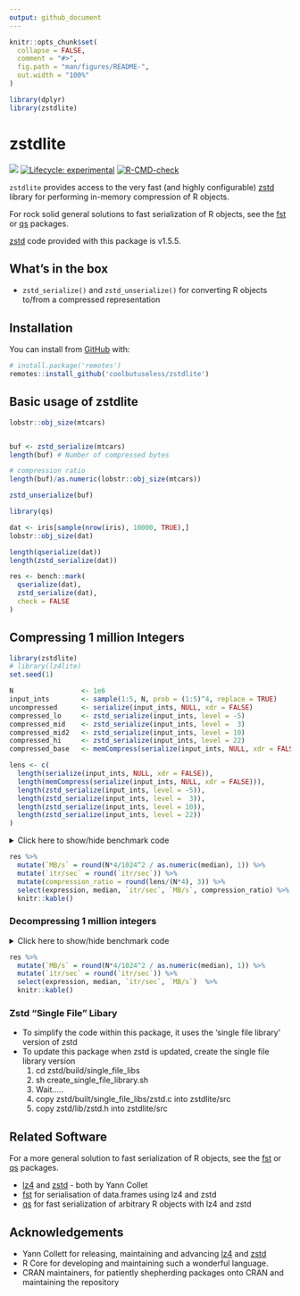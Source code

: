 ```yaml
---
output: github_document
---
```


<!-- README.md is generated from README.Rmd. Please edit that file -->

```r
knitr::opts_chunk$set(
  collapse = FALSE,
  comment = "#>",
  fig.path = "man/figures/README-",
  out.width = "100%"
)

library(dplyr)
library(zstdlite)
```

# zstdlite

<!-- badges: start -->
![](https://img.shields.io/badge/cool-useless-green.svg)
[![Lifecycle: experimental](https://img.shields.io/badge/lifecycle-experimental-orange.svg)](https://www.tidyverse.org/lifecycle/#experimental)
[![R-CMD-check](https://github.com/coolbutuseless/zstdlite/actions/workflows/R-CMD-check.yaml/badge.svg)](https://github.com/coolbutuseless/zstdlite/actions/workflows/R-CMD-check.yaml)
<!-- badges: end -->

`zstdlite` provides access to the very fast (and highly configurable) 
 [zstd](https://github.com/facebook/zstd) library for performing in-memory compression of 
R objects.

For rock solid general solutions to fast serialization of R objects, see the 
[fst](https://github.com/fstpackage/fst) or [qs](https://cran.r-project.org/package=qs) packages.

[zstd](https://github.com/facebook/zstd) code provided with this package is v1.5.5.

## What's in the box

* `zstd_serialize()` and `zstd_unserialize()` for converting R objects to/from
  a compressed representation

## Installation

You can install from [GitHub](https://github.com/coolbutuseless/zstdlite) with:

``` r
# install.package('remotes')
remotes::install_github('coolbutuseless/zstdlite')
```

## Basic usage of zstdlite

```r
lobstr::obj_size(mtcars)


buf <- zstd_serialize(mtcars)
length(buf) # Number of compressed bytes

# compression ratio
length(buf)/as.numeric(lobstr::obj_size(mtcars))

zstd_unserialize(buf)
```


```r
library(qs)

dat <- iris[sample(nrow(iris), 10000, TRUE),]
lobstr::obj_size(dat)

length(qserialize(dat))
length(zstd_serialize(dat))

res <- bench::mark(
  qserialize(dat),
  zstd_serialize(dat),
  check = FALSE
)

```





## Compressing 1 million Integers


```r
library(zstdlite)
# library(lz4lite)
set.seed(1)

N                 <- 1e6
input_ints        <- sample(1:5, N, prob = (1:5)^4, replace = TRUE)
uncompressed      <- serialize(input_ints, NULL, xdr = FALSE)
compressed_lo     <- zstd_serialize(input_ints, level = -5)
compressed_mid    <- zstd_serialize(input_ints, level =  3)
compressed_mid2   <- zstd_serialize(input_ints, level = 10)
compressed_hi     <- zstd_serialize(input_ints, level = 22)
compressed_base   <- memCompress(serialize(input_ints, NULL, xdr = FALSE))
```


```r
lens <- c(
  length(serialize(input_ints, NULL, xdr = FALSE)),
  length(memCompress(serialize(input_ints, NULL, xdr = FALSE))),
  length(zstd_serialize(input_ints, level = -5)),
  length(zstd_serialize(input_ints, level =  3)),
  length(zstd_serialize(input_ints, level = 10)),
  length(zstd_serialize(input_ints, level = 22))
)
```



<details>
<summary> Click here to show/hide benchmark code </summary>

```r
library(zstdlite)

res <- bench::mark(
  serialize(input_ints, NULL, xdr = FALSE),
  memCompress(serialize(input_ints, NULL, xdr = FALSE)),
  zstd_serialize(input_ints, level =  -5),
  zstd_serialize(input_ints, level =   3),
  zstd_serialize(input_ints, level =  10),
  zstd_serialize(input_ints, level =  22),
  check = FALSE
)
```
</details>


```r
res %>% 
  mutate(`MB/s` = round(N*4/1024^2 / as.numeric(median), 1)) %>%
  mutate(`itr/sec` = round(`itr/sec`)) %>%
  mutate(compression_ratio = round(lens/(N*4), 3)) %>%
  select(expression, median, `itr/sec`, `MB/s`, compression_ratio) %>%
  knitr::kable()
```


### Decompressing 1 million integers


<details>
<summary> Click here to show/hide benchmark code </summary>

```r
res <- bench::mark(
  unserialize(uncompressed),
  zstd_unserialize(compressed_lo),
  zstd_unserialize(compressed_mid2),
  zstd_unserialize(compressed_hi),
  unserialize(memDecompress(compressed_base, type = 'gzip')),
  check = TRUE
)
```

</details>

```r
res %>% 
  mutate(`MB/s` = round(N*4/1024^2 / as.numeric(median), 1)) %>%
  mutate(`itr/sec` = round(`itr/sec`)) %>%
  select(expression, median, `itr/sec`, `MB/s`)  %>%
  knitr::kable()
```



### Zstd "Single File" Libary

* To simplify the code within this package, it uses the 'single file library' version of zstd
* To update this package when zstd is updated, create the single file library version
    1. cd zstd/build/single_file_libs
    2. sh create_single_file_library.sh
    3. Wait.....
    4. copy zstd/built/single_file_libs/zstd.c into zstdlite/src
    5. copy zstd/lib/zstd.h into zstdlite/src

## Related Software


For a more general solution to fast serialization of R objects, see the 
[fst](https://github.com/fstpackage/fst) or [qs](https://cran.r-project.org/package=qs) packages.

* [lz4](https://github.com/lz4/lz4) and [zstd](https://github.com/facebook/zstd) - both by Yann Collet
* [fst](https://github.com/fstpackage/fst) for serialisation of data.frames using
  lz4 and zstd
* [qs](https://cran.r-project.org/package=qs) for fast serialization of arbitrary R objects
  with lz4 and zstd

## Acknowledgements

* Yann Collett for releasing, maintaining and advancing 
[lz4](https://github.com/lz4/lz4) and [zstd](https://github.com/facebook/zstd)
* R Core for developing and maintaining such a wonderful language.
* CRAN maintainers, for patiently shepherding packages onto CRAN and maintaining
  the repository
